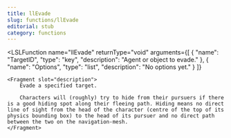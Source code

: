 ```yaml
---
title: llEvade
slug: functions/llEvade
editorial: stub
category: functions
---
```


<LSLFunction
	name="llEvade"
	returnType="void"
	arguments={[
	{
		"name": "TargetID",
		"type": "key",
		"description": "Agent or object to evade."
	},
	{
		"name": "Options",
		"type": "list",
		"description": "No options yet."
	}
]}
>
	<Fragment slot="description">
		Evade a specified target.
		
		Characters will (roughly) try to hide from their pursuers if there is a good hiding spot along their fleeing path. Hiding means no direct line of sight from the head of the character (centre of the top of its physics bounding box) to the head of its pursuer and no direct path between the two on the navigation-mesh.
	</Fragment>
</LSLFunction>
